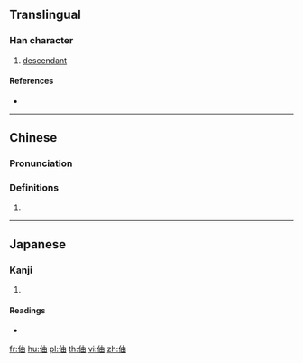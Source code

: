 ==Translingual==

===Han character===
{{Han char|rn=9|rad=人|as=05|sn=7|four=|canj=OLW|ids=⿰亻由}}

# [[descendant]]

====References====
* {{Han ref|kx=0097.040|dkj=00479|dj=0205.110|hdz=10133.040|uh=4F37|ud=20279}}

----

==Chinese==
{{zh-forms}}

===Pronunciation===
{{zh-pron
|m=zhòu
|c=zau6
|mc=y
|oc=y
|ma=
|cat=n
}}

===Definitions===
# {{rfdef|lang=zh}}

----

==Japanese==

===Kanji===
{{ja-kanji|grade=|rs=人05}}

# {{defn|lang=ja|sort=人05}}

====Readings====
* {{ja-readings|on=[[ちゅう]] (chū)|kun=[[よつぎ]] (yotsugi)}}

[[fr:伷]]
[[hu:伷]]
[[pl:伷]]
[[th:伷]]
[[vi:伷]]
[[zh:伷]]